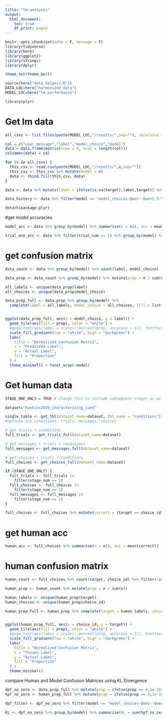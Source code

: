 ```yaml
---
title: "lm-analysis"
output:
  html_document:
    toc: true
    df_print: paged
---
```



```r
knitr::opts_chunk$set(echo = F, message = F)
library(tidyverse)
library(here)
library(ggplot2)
library(stringi)
library(dplyr)

theme_set(theme_bw())

source(here("data_helpers.R"))
DATA_LOC=here("harmonized_data")
MODEL_LOC=here("lm-performance")

library(plyr)
```


# Get  lm data

```r

all_csvs <- list.files(paste(MODEL_LOC,"/results/",sep=""), recursive = TRUE, full.names = FALSE)

col = c("user_message","label","model_choice","model")
data = data.frame(matrix(nrow = 0, ncol = length(col)))
colnames(data) = col

for (x in all_csvs) {
  this_csv <- read.csv(paste(MODEL_LOC,"/results/",x,sep=""))
  this_csv <- this_csv %>% mutate(model = x)
  data <- rbind.fill(this_csv, data)
}

data <- data %>% mutate(label = ifelse(is.na(target),label,target)) %>% mutate(correct = (label == model_choice), model_choice = ifelse(grepl("Image",model_choice), strsplit(model_choice," ")[[1]][2], model_choice)) %>% mutate(model_choice = toupper(model_choice))

data_history <- data %>% filter(model == "model_choices-Qwen--Qwen2.5-VL-32B-Instruct-hawkins2020_characterizing_cued-direct-history.csv")

detach(package:plyr)

```

#get model accuracies

```r

model_acc <- data %>% group_by(model) %>% summarise(n = n(), acc = mean(correct))

trial_one_acc <- data %>% filter(trial_num == 1) %>% group_by(model) %>% summarise(n = n(), acc = mean(correct))

```

# get confusion matrix 

```r
data_count <- data %>% group_by(model) %>% count(label, model_choice)

data_prop <- data_count %>% group_by(model) %>% mutate(prop = n / sum(n)) %>% filter(nchar(model_choice) == 1)

all_labels <- unique(data_prop$label)
all_choices <- unique(data_prop$model_choice)

data_prop_full <- data_prop %>% group_by(model) %>%
  complete(label = all_labels, model_choice = all_choices, fill = list(n = 0, prop = 0))


ggplot(data_prop_full, aes(x = model_choice, y = label)) +
  geom_tile(aes(fill = prop), color = "white") +
  #geom_text(aes(label = scales::percent(prop, accuracy = 1)), fontface = "bold") +
  scale_fill_gradient(low = "white", high = "darkgreen") +
  labs(
    title = "Normalized Confusion Matrix",
    x = "Predicted Label",
    y = "Actual Label",
    fill = "Proportion"
  ) +
  theme_minimal() + facet_wrap(~model)

```

# Get human data

```r

STAGE_ONE_ONLY = TRUE # change this to include subsequent stages as well, for multi-stage datasets

dataset="hawkins2020_characterizing_cued"

single_table <- get_tbl(dataset_name=dataset, tbl_name = "conditions") 
#options are conditions, trials, messages, choices

# get trials + conditions
full_trials <- get_trials_full(dataset_name=dataset)

# get messages + trials + conditions
full_messages <- get_messages_full(dataset_name=dataset)

# get choices + trials + conditions
full_choices <- get_choices_full(dataset_name=dataset)

if (STAGE_ONE_ONLY) {
  full_trials <- full_trials |> 
    filter(stage_num == 1)
  full_choices <- full_choices |> 
    filter(stage_num == 1)
  full_messages <- full_messages |> 
    filter(stage_num == 1)
}

full_choices <- full_choices %>% mutate(correct = (target == choice_id)) %>% filter(is.na(exclude))

```

# get human acc

```r

human_acc <- full_choices %>% summarise(n = n(), acc = mean(correct))

```

# human confusion matrix 
```r
human_count <- full_choices %>% count(target, choice_id) %>% filter(!is.na(choice_id))

human_prop <- human_count %>% mutate(prop = n / sum(n))

human_labels <- unique(human_prop$target)
human_choices <- unique(human_prop$choice_id)

human_prop_full <- human_prop %>% complete(target = human_labels, choice_id = human_choices, fill = list(n = 0, prop = 0))


ggplot(human_prop_full, aes(x = choice_id, y = target)) +
  geom_tile(aes(fill = prop), color = "white") +
  #geom_text(aes(label = scales::percent(prop, accuracy = 1)), fontface = "bold") +
  scale_fill_gradient(low = "white", high = "darkgreen") +
  labs(
    title = "Normalized Confusion Matrix",
    x = "Chosen Label",
    y = "Actual Label",
    fill = "Proportion"
  ) +
  theme_minimal()

```

compare Human and Model Confusion Matrices using KL Divergence 

```r

dpf_no_zero <- data_prop_full %>% mutate(prop = ifelse(prop == 0,1e-10,prop))
hpf_no_zero <- human_prop_full %>% mutate(prop = ifelse(prop == 0,1e-10,prop))

dpf_filter <- dpf_no_zero %>% filter(model == "model_choices-Qwen--Qwen2.5-VL-32B-Instruct-hawkins2020_characterizing_cued-direct-history-yoked.csv")

KL <- dpf_no_zero %>% group_by(model) %>% summarise(KL = sum(hpf_no_zero$prop * log(hpf_no_zero$prop/prop)))

```